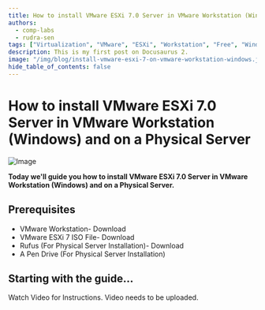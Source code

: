 ```yaml
---
title: How to install VMware ESXi 7.0 Server in VMware Workstation (Windows) and on a Physical Server
authors:
  - comp-labs
  - rudra-sen
tags: ["Virtualization", "VMware", "ESXi", "Workstation", "Free", "Windows"]
description: This is my first post on Docusaurus 2.
image: "/img/blog/install-vmware-esxi-7-on-vmware-workstation-windows.jpg"
hide_table_of_contents: false
---
```


# How to install VMware ESXi 7.0 Server in VMware Workstation (Windows) and on a Physical Server

![Image](/img/blog/install-vmware-esxi-7-on-vmware-workstation-windows.jpg)

**Today we'll guide you how to install VMware ESXi 7.0 Server in VMware Workstation (Windows) and on a Physical Server.**

<!-- truncate -->

## Prerequisites

- VMware Workstation- Download
- VMware ESXi 7 ISO File- Download
- Rufus (For Physical Server Installation)- Download
- A Pen Drive (For Physical Server Installation)

## Starting with the guide...

Watch Video for Instructions.
Video needs to be uploaded.
